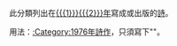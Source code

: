 此分類列出在[[{{{1}}}{{{2}}}年]]寫成或出版的[[诗歌|詩]]。
{{WorksYearHeader|WorkType=詩作|ParentType=作品|tens={{{1|0}}}|ones={{{2|1}}}}}

<noinclude>
用法：[[:Category:1976年詩作]]，只須寫下"{{tlx|poemyr|197|6}}"。

</noinclude>